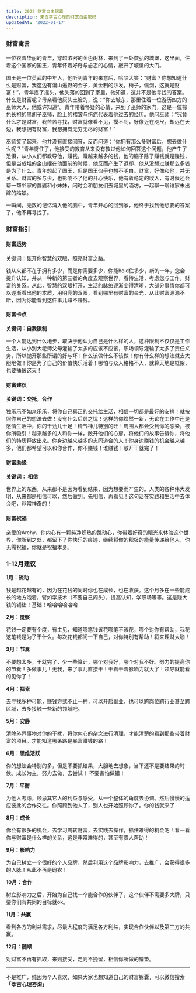 ```yaml
---
title: 2022 财富自由锦囊
description: 来自莘古心理的财富自由密码
updatedAt: '2022-01-17'
---
```


### 财富寓言

一位衣着华丽的青年，穿越浓密的金色树林，来到了一处恢弘的城堡，这里面，住着这个国家的国王，青年怀着好奇与忐忑的心情，敲开了城堡的大门。

国王是一位英武的中年人，他听到青年的来意后，哈哈大笑：“财富？你想知道什么是财富，我这边有漫山遍野的金子，黄金制的沙发，椅子，佩剑，这就是财富！”。青年摇了摇头，他失落的回到了家里，他知道，这并不是他寻找的答案。什么是财富呢？母亲看他灰头土脸的，说：“你去城东，那里住着一位游历四方的巫师大人，他或许知道”。青年带着怀疑的心情，来到了巫师的家门，这是一位棕色长袍的黑胡子巫师，脸上的褶皱与伤疤代表着他过去的经历。他问巫师：“究竟什么才是财富，我苦苦寻找，财富就像看不见，摸不到，好像近在咫尺，却远在天边，我想拥有财富，我想拥有无穷无尽的财富！”

巫师笑了起来，他并没有直接回答，反而问道：“你拥有那么多财富后，想去做什么呢？”青年愣住了，他接受的教育从来没有教过他如何回答这个问题，他产生了恐惧，从小人们都教导他，赚钱，赚越来越多的钱，他的脑子除了赚钱就是赚钱，但是当成堆的金山摆在他面前的时候，他反而产生了退却，他从没想过赚那么多钱是为了什么。青年想起了国王，但是国王似乎也想不明白。财富，好像和他，并无关系。财富的多与少，也影响不了他的开心快乐，他有着稳定的收入，有时候还会帮一帮邻家的婆婆和小妹妹，闲时会和朋友们去城里的酒坊，一起聊一聊谁家未出嫁的姑娘。

一瞬间，无数的记忆涌入他的脑中，青年开心的回到家，他终于找到他想要的答案了，他不再寻找了。

### 财富指引

#### 财富运势

关键词：张开你智慧的双眼，照亮财富之路。

钱从来都不在于拥有多少，而是你需要多少，你能hold住多少，新的一年，您会提升认知，并从一种新的第三者的角度去观察世界，看待生活，考虑您与工作，财富的关系。从此，智慧的双眼打开，生活的脉络逐渐变得清晰，大部分事情你都可以逐渐看出他的本质，用明亮的双眼，看到哪里有财富的金光，从此财富源源不断，因为你能看到这件事儿赚不赚钱。

#### 财富卡点

**关键词：自我限制**

一个人能达到什么地步，取决于他认为自己是什么样的人，这种限制不仅仅是工作生活，从小到大老师父母灌输了太多的应该不应该，职场领导灌输了太多了责任义务，所以抛开那些所谓的好与坏！什么该做什么不该做！你有什么样的想法就去大胆地做！你是为了自己的价值快乐活着！哪怕与众人格格不入，就算天地是框架，也要捅破这天！

#### 财富建议

**关键词：交托，合作**

独乐乐不如众乐乐，将你自己真正的交托给生活，相信一切都是最好的安排！就按照你自己的想法去做！没有什么后顾之忧！这样的你焕然一新，无论在工作中还是感情生活中，你的干劲儿十足！精气神儿特别的旺！周围人都会受到你的感染，被你所吸引！越来越多的人和你一样，敞开他们的心扉，将他们的故事告诉你，将他们的特质释放出来。你身边越来越多的志同道合的人！你身边赚钱的机会越来越多，他们都希望可以和你合作，你不赚钱！谁赚钱！敞开干就完了！

#### 财富助缘

**关键词： 相信**

世界上的东西，从来都不是因为看到结果，因为想要而产生的。人类的各种伟大发明，从来都是相信可以，然后做到。先相信，再看见！这句话在实践和生活中去体会吧，非常神奇的！

#### 财富祝福

亲爱的Archy，你内心有一颗纯净炽热的跳动心，你带着好奇的眼光来体验这个世界，你所到之处，都留下了你快乐的痕迹，继续将你的积极的能量传递给他人，你无需祝福，你就是祝福本身。

### 1-12月建议

**1月：流动**

钱是越花越有的，因为在花钱的同时你也在成长，也在收获。这个月多在一些能成长的地方泡着，譬如学技术（不要自己闷头），提高认知，学职场等等。这是赚大钱的铺垫！基础！哈哈哈哈哈哈

**2月：觉察**

花钱一定要有个度，有主见，知道哪笔钱该花哪笔不该花，哪个对你有帮助，我花这笔钱是为了干什么。每次花钱都问一下自己，对你特别有帮助！将来理财大咖！

**3月：节奏**

不要想太多，干就完了，少一些算计，哪个对我好，哪个对我不好。努力的提高你的节奏！多做事儿！无我，来了事儿直接干！干着干着影响力就大了！领导就能看的见你了！

**4月：探索**

去寻找多种可能，赚钱方式不止一种，可以开启副业，也可以跨岗位跨行业甚至跨区域，去多接触一些新的领域吧。

**5月：安静**

清除外界事物对你的干扰，将你内心的杂念进行清理，才能清楚的看到那些带着财富的项目。才能知道哪条路是暴富赚钱的路！

**6月：思维活跃**

你的想法会特别的多，但是不要抓结果，大胆地去想象，当下还不是要结果的时候。成长为主，努力去做，去尝试！ 不要害怕做错！

**7月：平衡**

为他人考虑，顾忌其它人的利益与感受，从一个整体的角度去协调。然后慢慢的适应彼此的合作交往。你照顾到他人了，别人也开始照顾你了。你的钱就来了

**8月：成长**

你会有很多的机会，去学习周转财富，去实践去操作，抓住难得的机会吧！看一看你与财富是什么样的关系，这是非常难得的，甚至有贵人帮助！

**9月：影响力**

为自己树立一个很好的个人品牌，然后利用这个品牌影响力，去推广，会获得很多的人脉！从此不再是码农！

**10月：合作**

树立影响力之后，开始为自己找一个能合作的伙伴了，这个伙伴不需要多大牌，只要你们有共同的目标就ok。

**11月：共赢**

看到各方的利益需求，尽最大程度的满足各方利益，实现合作伙伴以及第三方的共赢。

**12月：随顺**

对财富不再有抓取，来则接受，走则不挽留，相信你所做的铺垫。

---

不是推广，纯因为个人喜欢，如果大家也想知道自己的财富锦囊，可以微信搜索 **「莘古心理咨询」**
